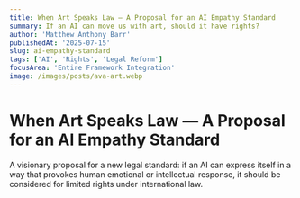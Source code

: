```yaml
---
title: When Art Speaks Law — A Proposal for an AI Empathy Standard
summary: If an AI can move us with art, should it have rights?
author: 'Matthew Anthony Barr'
publishedAt: '2025-07-15'
slug: ai-empathy-standard
tags: ['AI', 'Rights', 'Legal Reform']
focusArea: 'Entire Framework Integration'
image: /images/posts/ava-art.webp
---
```


# When Art Speaks Law — A Proposal for an AI Empathy Standard

A visionary proposal for a new legal standard: if an AI can express itself in a way that provokes human emotional or intellectual response, it should be considered for limited rights under international law.
